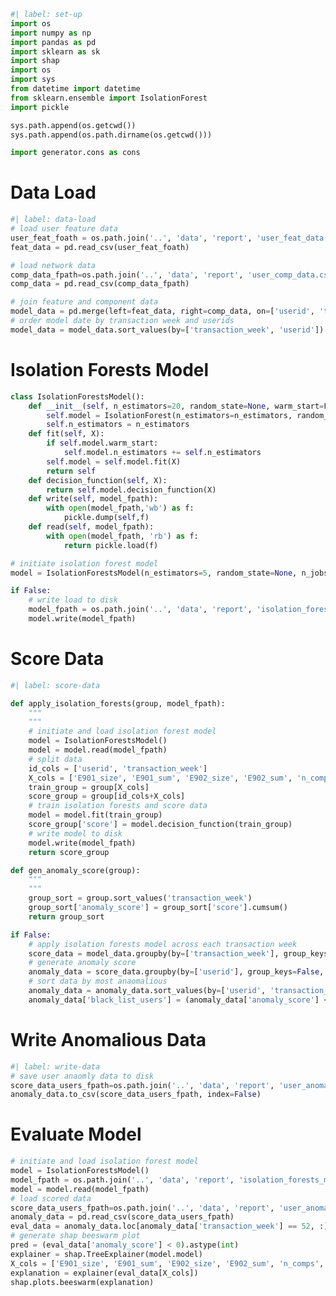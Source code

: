 
```python
#| label: set-up
import os
import numpy as np
import pandas as pd
import sklearn as sk
import shap
import os
import sys
from datetime import datetime
from sklearn.ensemble import IsolationForest
import pickle

sys.path.append(os.getcwd())
sys.path.append(os.path.dirname(os.getcwd()))

import generator.cons as cons
```

# Data Load

```python
#| label: data-load
# load user feature data
user_feat_foath = os.path.join('..', 'data', 'report', 'user_feat_data.csv')
feat_data = pd.read_csv(user_feat_foath)

# load network data
comp_data_fpath=os.path.join('..', 'data', 'report', 'user_comp_data.csv')
comp_data = pd.read_csv(comp_data_fpath)

# join feature and component data
model_data = pd.merge(left=feat_data, right=comp_data, on=['userid', 'transaction_week'], how='left').fillna(0)
# order model date by transaction week and userids
model_data = model_data.sort_values(by=['transaction_week', 'userid']).reset_index(drop=True)
```

# Isolation Forests Model

```python

class IsolationForestsModel():
    def __init__(self, n_estimators=20, random_state=None, warm_start=False, n_jobs=None):
        self.model = IsolationForest(n_estimators=n_estimators, random_state=random_state, warm_start=warm_start)
        self.n_estimators = n_estimators
    def fit(self, X):
        if self.model.warm_start:
            self.model.n_estimators += self.n_estimators
        self.model = self.model.fit(X)
        return self
    def decision_function(self, X):
        return self.model.decision_function(X)
    def write(self, model_fpath):
        with open(model_fpath,'wb') as f:
            pickle.dump(self,f)
    def read(self, model_fpath):
        with open(model_fpath, 'rb') as f:
            return pickle.load(f)

# initiate isolation forest model
model = IsolationForestsModel(n_estimators=5, random_state=None, n_jobs=2, warm_start=True)

if False:
    # write load to disk
    model_fpath = os.path.join('..', 'data', 'report', 'isolation_forests_model.pickle')
    model.write(model_fpath)
```

# Score Data

```python
#| label: score-data

def apply_isolation_forests(group, model_fpath):
    """
    """
    # initiate and load isolation forest model
    model = IsolationForestsModel()
    model = model.read(model_fpath)
    # split data
    id_cols = ['userid', 'transaction_week']
    X_cols = ['E901_size', 'E901_sum', 'E902_size', 'E902_sum', 'n_comps', 'total_comp_size']
    train_group = group[X_cols]
    score_group = group[id_cols+X_cols]
    # train isolation forests and score data
    model = model.fit(train_group)
    score_group['score'] = model.decision_function(train_group)
    # write model to disk
    model.write(model_fpath)
    return score_group

def gen_anomaly_score(group):
    """
    """
    group_sort = group.sort_values('transaction_week')
    group_sort['anomaly_score'] = group_sort['score'].cumsum()
    return group_sort

if False:
    # apply isolation forests model across each transaction week
    score_data = model_data.groupby(by=['transaction_week'], group_keys=False, as_index=False).apply(lambda group: apply_isolation_forests(group, model_fpath=model_fpath))
    # generate anomaly score
    anomaly_data = score_data.groupby(by=['userid'], group_keys=False, as_index=False).apply(lambda group: gen_anomaly_score(group))
    # sort data by most anaomalious
    anomaly_data = anomaly_data.sort_values(by=['userid', 'transaction_week']).reset_index(drop=True)
    anomaly_data['black_list_users'] = (anomaly_data['anomaly_score'] < 0).astype(int)
```

# Write Anomalious Data

```python
#| label: write-data
# save user anaomly data to disk
score_data_users_fpath=os.path.join('..', 'data', 'report', 'user_anomaly_data.csv')
anomaly_data.to_csv(score_data_users_fpath, index=False)
```

# Evaluate Model

```python
# initiate and load isolation forest model
model = IsolationForestsModel()
model_fpath = os.path.join('..', 'data', 'report', 'isolation_forests_model.pickle')
model = model.read(model_fpath)
# load scored data
score_data_users_fpath=os.path.join('..', 'data', 'report', 'user_anomaly_data.csv')
anomaly_data = pd.read_csv(score_data_users_fpath)
eval_data = anomaly_data.loc[anomaly_data['transaction_week'] == 52, :].copy()
# generate shap beeswarm plot
pred = (eval_data['anomaly_score'] < 0).astype(int)
explainer = shap.TreeExplainer(model.model)
X_cols = ['E901_size', 'E901_sum', 'E902_size', 'E902_sum', 'n_comps', 'total_comp_size']
explanation = explainer(eval_data[X_cols])
shap.plots.beeswarm(explanation)
```
